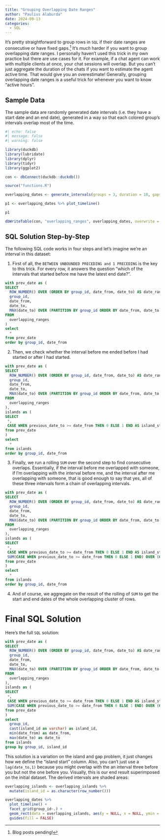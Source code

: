 ```yaml
---
title: "Grouping Overlapping Date Ranges"
author: "Paulius Alaburda"
date: 2024-09-13
categories:
  - SQL
---
```


It's pretty straightforward to group rows in `SQL` if their date ranges are consecutive or have fixed gaps.[^1] It's _much_ harder if you want to group overlapping date ranges. I personally haven't used this trick in my own practice but there are use cases for it. For example, if a chat agent can work with multiple clients at once, your chat sessions will overlap. But you can't just aggregate the duration of the chats if you want to estimate the agent active time. That would give you an overestimate! Generally, grouping overlapping date ranges is a useful trick for whenever you want to know "active hours".

[^1]: Blog posts pending!

## Sample Data

The sample data are randomly generated date intervals (i.e. they have a start date and an end date), generated in a way so that each colored group's intervals overlap most of the time. 

```r
#| echo: false
#| message: false
#| warning: false

library(duckdb)
library(lubridate)
library(dplyr)
library(tidyr)
library(ggplot2)

con <- dbConnect(duckdb::duckdb())

source("functions.R")

overlapping_dates <- generate_intervals(groups = 3, duration = 10, gaps = -10:5)

p1 <- overlapping_dates %>% plot_timeline()

p1

dbWriteTable(con, "overlapping_ranges", overlapping_dates, overwrite = TRUE)

```

## SQL Solution Step-by-Step

The following SQL code works in four steps and let's imagine we're an interval in this dataset:

1. First of all, the `BETWEEN UNBOUNDED PRECEDING and 1 PRECEDING` is the key to this trick. For every row, it answers the question "which of the intervals that started before me have the latest end date?". 

```sql

with prev_date as (
SELECT
  ROW_NUMBER() OVER (ORDER BY group_id, date_from, date_to) AS date_rank,
  group_id,
  date_from,
  date_to,
  MAX(date_to) OVER (PARTITION BY group_id ORDER BY date_from, date_to ROWS BETWEEN UNBOUNDED PRECEDING AND 1 PRECEDING) AS previous_date_to
FROM
  overlapping_ranges
)
select 
  *
from prev_date
order by group_id, date_from

```

2. Then, we check whether the interval before me ended before I had started or after I had started. 

```sql

with prev_date as (
SELECT
  ROW_NUMBER() OVER (ORDER BY group_id, date_from, date_to) AS date_rank,
  group_id,
  date_from,
  date_to,
  MAX(date_to) OVER (PARTITION BY group_id ORDER BY date_from, date_to ROWS BETWEEN UNBOUNDED PRECEDING AND 1 PRECEDING) AS previous_date_to
FROM
  overlapping_ranges
),
islands as (
SELECT
 *,
 CASE WHEN previous_date_to >= date_from THEN 0 ELSE 1 END AS island_start_id
from prev_date
)
select 
  *
from islands
order by group_id, date_from

```


3. Finally, we run a rolling `SUM` over the second step to find consecutive overlaps. Essentially, if the interval before me overlapped with someone, if I'm overlapping with the interval before me, and the interval after me overlapping with someone, that is good enough to say that yes, all of these three intervals form a chain of overlapping intervals. 

```sql

with prev_date as (
SELECT
  ROW_NUMBER() OVER (ORDER BY group_id, date_from, date_to) AS date_rank,
  group_id,
  date_from,
  date_to,
  MAX(date_to) OVER (PARTITION BY group_id ORDER BY date_from, date_to ROWS BETWEEN UNBOUNDED PRECEDING AND 1 PRECEDING) AS previous_date_to
FROM
  overlapping_ranges
),
islands as (
SELECT
 *,
 CASE WHEN previous_date_to >= date_from THEN 0 ELSE 1 END AS island_start_id,
 SUM(CASE WHEN previous_date_to >= date_from THEN 0 ELSE 1 END) OVER (ORDER BY date_rank) AS island_id
from prev_date
)
select 
  *
from islands
order by group_id, date_from

```


4. And of course, we aggregate on the result of the rolling of `SUM` to get the start and end dates of the whole overlapping cluster of rows. 

# Final SQL Solution

Here's the full `SQL` solution:

```sql

with prev_date as (
SELECT
  ROW_NUMBER() OVER (ORDER BY group_id, date_from, date_to) AS date_rank,
  group_id,
  date_from,
  date_to,
  MAX(date_to) OVER (PARTITION BY group_id ORDER BY date_from, date_to ROWS BETWEEN UNBOUNDED PRECEDING AND 1 PRECEDING) AS previous_date_to
FROM
  overlapping_ranges
),
islands as (
SELECT
 *,
 CASE WHEN previous_date_to >= date_from THEN 0 ELSE 1 END AS island_start_id,
 SUM(CASE WHEN previous_date_to >= date_from THEN 0 ELSE 1 END) OVER (ORDER BY date_rank) AS island_id
from prev_date
)
select 
  group_id,
  cast(island_id as varchar) as island_id,
  min(date_from) as date_from,
  max(date_to) as date_to
from islands
group by group_id, island_id

```

This solution is a variation on the island and gap problem, it just changes how we define the "island start" column. Also, you can't just use a `lag(date_to,1)` because you might overlap with the an interval three before you but not the one before you. Visually, this is our end result superimposed on the initial dataset. The derived intervals are shaded areas:

```r

overlapping_islands <- overlapping_islands %>% 
  mutate(island_id = as.character(row_number()))

overlapping_dates %>% 
  plot_timeline() +
  facet_grid(group_id~.) +
  geom_rect(data = overlapping_islands, aes(y = NULL, x = NULL, ymin = date_from, ymax = date_to, xmin = -Inf, xmax = Inf, fill = island_id), alpha = 0.05) + 
  guides(fill = FALSE)


```
